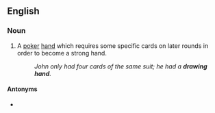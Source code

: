 ==English==

===Noun===
{{en-noun}}

# {{lb|en|poker}} A [[poker]] [[hand]] which requires some specific cards on later rounds in order to become a strong hand.
#: ''John only had four cards of the same suit; he had a '''drawing hand'''.''

====Antonyms====
* {{l|en|made hand}}